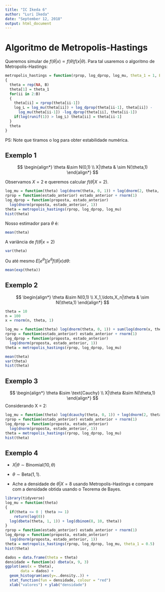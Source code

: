 ```yaml
---
title: "IC Ikeda 6"
author: "Luri Ikeda"
date: "September 12, 2018"
output: html_document
---
```


# Algoritmo de Metropolis-Hastings

Queremos simular de $f(\theta|x) \propto f(\theta)f(x|\theta)$.
Para tal usaremos o algoritmo de Metropolis-Hastings:

```r
metropolis_hastings = function(rprop, log_dprop, log_mu, theta_1 = 1, B = 10^5)
{
  theta = rep(NA, B)
  theta[1] = theta_1
  for(ii in 2:B)
  {
    theta[ii] = rprop(theta[ii-1])
    log_L = log_mu(theta[ii]) + log_dprop(theta[ii-1], theta[ii]) -
      log_mu(theta[ii-1]) -log_dprop(theta[ii], theta[ii-1])
    if(log(runif(1)) > log_L) theta[ii] = theta[ii-1]
  }
  theta
}
```

PS: Note que tiramos o log para
obter estabilidade numérica.

## Exemplo 1

$$
\begin{align*}
 \theta &\sim N(0,1) \\
 X|\theta & \sim N(\theta,1)
\end{align*}
$$

Observamos $X = 2$ e 
queremos calcular $f(\theta|X=2)$.

```r
log_mu = function(theta) log(dnorm(theta, 0, 1)) + log(dnorm(2, theta, 1))
rprop = function(estado_anterior) estado_anterior + rnorm(1)
log_dprop = function(proposta, estado_anterior)
  log(dnorm(proposta, estado_anterior, 1))
theta = metropolis_hastings(rprop, log_dprop, log_mu)
hist(theta)
```

Nosso estimador para $\theta$ é:

```r
mean(theta)
```

A variância de $f(\theta|x=2)$


```r
var(theta)
```

Ou até mesmo $E[e^{\theta}] \int e^{\theta} f(\theta|x) d\theta$:

```r
mean(exp(theta))
```

## Exemplo 2

$$
\begin{align*}
 \theta &\sim N(0,1) \\
 X_1,\ldots,X_n|\theta & \sim N(\theta,1)
\end{align*}
$$

```r
theta = 10
n = 100
x = rnorm(n, theta, 1)

log_mu = function(theta) log(dnorm(theta, 0, 1)) + sum(log(dnorm(x, theta, 1)))
rprop = function(estado_anterior) estado_anterior + rnorm(1)
log_dprop = function(proposta, estado_anterior) 
  log(dnorm(proposta, estado_anterior, 1))
theta = metropolis_hastings(rprop, log_dprop, log_mu)

mean(theta)
var(theta)
hist(theta)
```

## Exemplo 3

$$
\begin{align*}
 \theta &\sim \text{Cauchy} \\
 X|\theta &\sim N(\theta,1)
\end{align*}
$$
Considerando X = 2:

```r
log_mu = function(theta) log(dcauchy(theta, 0, 1)) + log(dnorm(2, theta, 1))
rprop = function(estado_anterior) estado_anterior + rnorm(1)
log_dprop = function(proposta, estado_anterior)
  log(dnorm(proposta, estado_anterior, 1))
theta = metropolis_hastings(rprop, log_dprop, log_mu)
hist(theta)
```

## Exemplo 4

- $X|\theta \sim \text{Binomial}(10,\theta)$

- $\theta \sim \text{Beta}(1,1)$.

- Ache a densidade de $\theta|X=8$ usando Metropolis-Hastings e
  compare com a densidade obtida usando o Teorema de Bayes.
  
```r
library(tidyverse)
log_mu = function(theta)
{
  if(theta <= 0 | theta >= 1) 
    return(log(0))
  log(dbeta(theta, 1, 1)) + log(dbinom(8, 10, theta))
}
rprop = function(estado_anterior) estado_anterior + rnorm(1)
log_dprop = function(proposta, estado_anterior)
  log(dnorm(proposta, estado_anterior, 1))
theta = metropolis_hastings(rprop, log_dprop, log_mu, theta_1 = 0.5)
hist(theta)

dados = data.frame(theta = theta)
densidade = function(x) dbeta(x, 9, 3)
ggplot(aes(x = theta), 
       data = dados) + 
  geom_histogram(aes(y=..density..)) +
  stat_function(fun = densidade, colour = "red")
  xlab("valores") + ylab("densidade")
```

